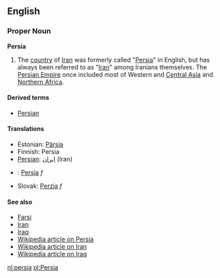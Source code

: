 ==English==
===Proper Noun===
'''Persia'''

#The [[country]] of [[Iran]] was formerly called "[[Persia]]" in English, but has always been referred to as "[[Iran]]" among Iranians themselves. The [[w:Persia|Persian Empire]] once included most of Western and [[Central Asia]] and [[Northern Africa]].

==== Derived terms====
*[[Persian]]

==== Translations ====
*Estonian: [[Pärsia]]
*Finnish: Persia
*[[Persian]]: [[ايران]]  (Iran)
*{{pl}}: [[Persja]] ''f''
*Slovak: [[Perzia]] ''f''

====See also====
*[[Farsi]]
*[[Iran]]
*[[Iraq]]
*[[w:Persia|Wikipedia article on Persia]]
*[[w:Iran|Wikipedia article on Iran]]
*[[w:Iraq|Wikipedia article on Iraq]]

[[nl:persia]]
[[pl:Persia]]